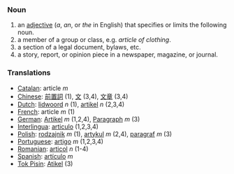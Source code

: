 ===Noun===

# an [[adjective]] (''a'', ''an'', or ''the'' in English) that specifies or limits the following noun.
# a member of a group or class, e.g. ''article of clothing''.
# a section of a legal document, bylaws, etc.
# a story, report, or opinion piece in a newspaper, magazine, or journal.

===Translations===
*[[Catalan]]: article ''m''
*[[Chinese]]: [[前置詞]] (1), [[文]] (3,4), [[文章]] (3,4)
*[[Dutch]]: [[lidwoord]] ''n'' (1), [[artikel]] ''n'' (2,3,4)
*[[French]]: article ''m'' (1)
*[[German]]: [[Artikel]] ''m'' (1,2,4), [[Paragraph]] ''m'' (3)
*[[Interlingua]]: [[articulo]] (1,2,3,4)
*[[Polish]]: [[rodzajnik]] ''m'' (1), [[artykul]] ''m'' (2,4), [[paragraf]] ''m'' (3)
*[[Portuguese]]: [[artigo]] ''m'' (1,2,3,4)
*[[Romanian]]: [[articol]] ''n'' (1-4)
*[[Spanish]]: [[artículo]] ''m''
*[[Tok Pisin]]: [[Atikel]] (3)